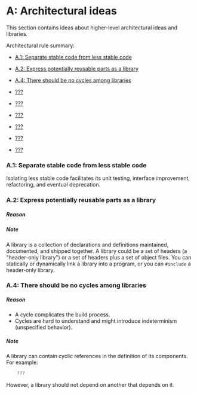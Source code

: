 # <a name="S-A"></a>A: Architectural ideas

This section contains ideas about higher-level architectural ideas and libraries.

Architectural rule summary:

* [A.1: Separate stable code from less stable code](/A#Ra-stable)

* [A.2: Express potentially reusable parts as a library](/A#Ra-lib)

* [A.4: There should be no cycles among libraries](/A#Ra-dag)

* [???](#???)
* [???](#???)
* [???](#???)
* [???](#???)
* [???](#???)
* [???](#???)

### <a name="Ra-stable"></a>A.1: Separate stable code from less stable code

Isolating less stable code facilitates its unit testing, interface improvement, refactoring, and eventual deprecation.

### <a name="Ra-lib"></a>A.2: Express potentially reusable parts as a library

##### Reason

##### Note

A library is a collection of declarations and definitions maintained, documented, and shipped together.
A library could be a set of headers (a "header-only library") or a set of headers plus a set of object files.
You can statically or dynamically link a library into a program, or you can `#include` a header-only library.


### <a name="Ra-dag"></a>A.4: There should be no cycles among libraries

##### Reason

* A cycle complicates the build process.
* Cycles are hard to understand and might introduce indeterminism (unspecified behavior).

##### Note

A library can contain cyclic references in the definition of its components.
For example:
```cpp
    ???
```

However, a library should not depend on another that depends on it.


